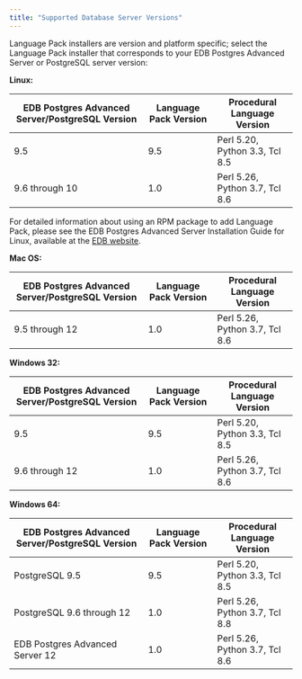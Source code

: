 ```yaml
---
title: "Supported Database Server Versions"
---
```


<div id="supported_database_server_versions" class="registered_link"></div>


Language Pack installers are version and platform specific; select the Language Pack installer that corresponds to your EDB Postgres Advanced Server or PostgreSQL server version:

**Linux:**

| EDB Postgres Advanced Server/PostgreSQL Version | Language Pack Version | Procedural Language Version    |
| ----------------------------------------------- | --------------------- | ------------------------------ |
| 9.5                                             | 9.5                   | Perl 5.20, Python 3.3, Tcl 8.5 |
| 9.6 through 10                                  | 1.0                   | Perl 5.26, Python 3.7, Tcl 8.6 |

For detailed information about using an RPM package to add Language Pack, please see the EDB Postgres Advanced Server Installation Guide for Linux, available at the [EDB website](https://www.enterprisedb.com/edb-docs/p/edb-postgres-advanced-server).

**Mac OS:**

| EDB Postgres Advanced Server/PostgreSQL Version | Language Pack Version | Procedural Language Version    |
| ----------------------------------------------- | --------------------- | ------------------------------ |
| 9.5 through 12                                  | 1.0                   | Perl 5.26, Python 3.7, Tcl 8.6 |

**Windows 32:**

| EDB Postgres Advanced Server/PostgreSQL Version | Language Pack Version | Procedural Language Version    |
| ----------------------------------------------- | --------------------- | ------------------------------ |
| 9.5                                             | 9.5                   | Perl 5.20, Python 3.3, Tcl 8.5 |
| 9.6 through 12                                  | 1.0                   | Perl 5.26, Python 3.7, Tcl 8.6 |

**Windows 64:**

| EDB Postgres Advanced Server/PostgreSQL Version | Language Pack Version | Procedural Language Version    |
| ----------------------------------------------- | --------------------- | ------------------------------ |
| PostgreSQL 9.5                                  | 9.5                   | Perl 5.20, Python 3.3, Tcl 8.5 |
| PostgreSQL 9.6 through 12                       | 1.0                   | Perl 5.26, Python 3.7, Tcl 8.8 |
| EDB Postgres Advanced Server 12                 | 1.0                   | Perl 5.26, Python 3.7, Tcl 8.6 |
